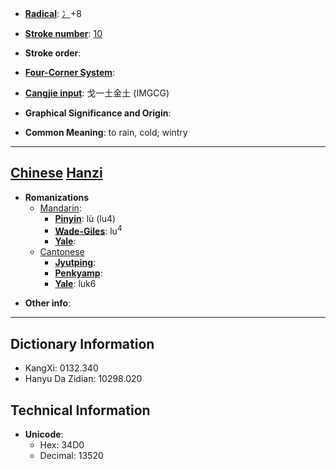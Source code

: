 * '''[[Wiktionary:Chinese radical index| Radical]]''': [[Wiktionary:Chinese radical index 冫|冫]]+8

* '''[[Wiktionary:Chinese total strokes index|Stroke number]]''': [[Wiktionary:Chinese total strokes index 10|10]]

* '''Stroke order''': 

* '''[[Wiktionary:Chinese four corner index|Four-Corner System]]''': 

* '''[[Wiktionary:Chinese Cangjie index|Cangjie input]]''': 戈一土金土 (IMGCG)

* '''Graphical Significance and Origin''': 

* '''Common Meaning''': to rain, cold; wintry

----

== [[Chinese]] [[Hanzi]] ==

* '''Romanizations'''
** [[Mandarin]]:
*** '''[[Pinyin]]''': lù (lu4)
*** '''[[Wade-Giles]]''': lu<sup>4</sup>
*** '''[[Yale]]''': 
**[[Cantonese]]
***'''[[Jyutping]]''':
***'''[[Penkyamp]]''': 
***'''[[Yale]]''': luk6

* '''Other info''': 

----

== Dictionary Information ==

* KangXi: 0132.340
* Hanyu Da Zidian: 10298.020

== Technical Information ==

* '''Unicode''':
** Hex: 34D0
** Decimal: 13520